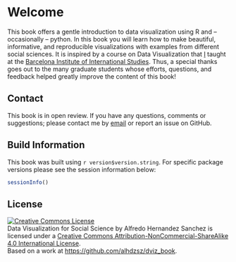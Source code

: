 
# Welcome {.unnumbered}

This book offers a gentle introduction to data visualization using R and -- occasionally -- python. In this book you will learn how to make beautiful, informative, and reproducible visualizations with examples from different social sciences. It is inspired by a course on Data Visualization that <a href="https://alhdzsz.net/" target="_blank">I</a> taught at the <a href="https://www.ibei.org/en" target="_blank">Barcelona Institute of International Studies</a>. Thus, a special thanks goes out to the many graduate students whose efforts, questions, and feedback helped greatly improve the content of this book!

## Contact {.unnumbered}

This book is in open review. If you have any questions, comments or suggestions; please contact me by [email](mailto:alhdzsz@gmail.com) or report an issue on GitHub.

## Build Information

This book was built using `r version$version.string`. For specific package versions please see the session information below:

```r
sessionInfo()
```


## License {.unnumbered}

<a rel="license" href="http://creativecommons.org/licenses/by-nc-sa/4.0/"><img src="https://i.creativecommons.org/l/by-nc-sa/4.0/88x31.png" alt="Creative Commons License" style="border-width:0"/></a><br />[Data Visualization for Social Science]{xmlns:dct="http://purl.org/dc/terms/" property="dct:title"} by [Alfredo Hernandez Sanchez]{xmlns:cc="http://creativecommons.org/ns#" property="cc:attributionName"} is licensed under a <a rel="license" href="http://creativecommons.org/licenses/by-nc-sa/4.0/">Creative Commons Attribution-NonCommercial-ShareAlike 4.0 International License</a>.<br />Based on a work at <a xmlns:dct="http://purl.org/dc/terms/" href="https://github.com/alhdzsz/dviz_book" rel="dct:source">https://github.com/alhdzsz/dviz_book</a>.
